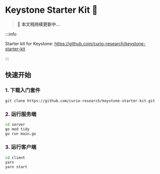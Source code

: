 # Keystone Starter Kit 🔧

> 🚀 **本文档持续更新中...**

:::info

Starter kit for Keystone: https://github.com/curio-research/keystone-starter-kit

:::

## 快速开始

### 1. 下载入门套件

`git clone https://github.com/curio-research/keystone-starter-kit.git`

### 2. 运行服务端

```bash
cd server
go mod tidy
go run main.go
```

### 3. 运行客户端

```bash
cd client
yarn
yarn start
```
